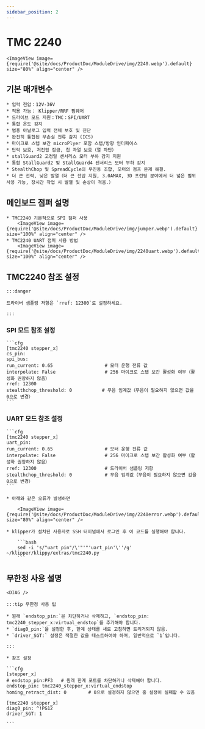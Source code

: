 ```yaml
---
sidebar_position: 2
---
```





# TMC 2240

    <ImageView image={require('@site/docs/ProductDoc/ModuleDrive/img/2240.webp').default} size="80%" align="center" />

## 기본 매개변수

    * 입력 전압：12V-36V
    * 적용 가능： Klipper/RRF 펌웨어
    * 드라이브 모드 지원：TMC：SPI/UART
    * 통합 온도 감지
    * 범용 아날로그 입력 전체 보호 및 진단
    * 완전히 통합된 무손실 전류 감지 (ICS)
    * 마이크로 스텝 보간 microPlyer 포함 스텝/방향 인터페이스
    * 단락 보호, 저전압 잠금, 칩 과열 보호（열 차단）
    * stallGuard2 고정밀 센서리스 모터 부하 감지 지원
    * 통합 StallGuard2 및 StallGuard4 센서리스 모터 부하 감지
    * StealthChop 및 SpreadCycle의 무진동 조합, 모터의 점프 문제 해결.
    * 더 큰 전력, 낮은 발열（더 큰 전압 지원, 3.0AMAX, 3D 프린팅 분야에서 더 넓은 범위 사용 가능, 장시간 작업 시 발열 및 손상이 적음.）

## 메인보드 점퍼 설명

    * TMC2240 기본적으로 SPI 점퍼 사용
        <ImageView image={require('@site/docs/ProductDoc/ModuleDrive/img/jumper.webp').default} size="100%" align="center" />
    * TMC2240 UART 점퍼 사용 방법
        <ImageView image={require('@site/docs/ProductDoc/ModuleDrive/img/2240uart.webp').default} size="100%" align="center" />


## TMC2240 참조 설정

    :::danger

    드라이버 샘플링 저항은 `rref: 12300`로 설정하세요.

    :::

### SPI 모드 참조 설정

    ```cfg
    [tmc2240 stepper_x]
    cs_pin: 
    spi_bus: 
    run_current: 0.65                   # 모터 운행 전류 값
    interpolate: False                  # 256 마이크로 스텝 보간 활성화 여부（활성화 권장하지 않음）
    rref: 12300
    stealthchop_threshold: 0           # 무음 임계값（무음이 필요하지 않으면 값을 0으로 변경）
    ```

### UART 모드 참조 설정

    ```cfg
    [tmc2240 stepper_x]
    uart_pin:
    run_current: 0.65                   # 모터 운행 전류 값
    interpolate: False                  # 256 마이크로 스텝 보간 활성화 여부（활성화 권장하지 않음）
    rref: 12300                         # 드라이버 샘플링 저항
    stealthchop_threshold: 0            # 무음 임계값（무음이 필요하지 않으면 값을 0으로 변경）
    ```

    * 아래와 같은 오류가 발생하면
        
        <ImageView image={require('@site/docs/ProductDoc/ModuleDrive/img/2240error.webp').default} size="80%" align="center" />

    * klipper가 설치된 사용자로 SSH 터미널에서 로그인 후 이 코드를 실행해야 합니다.

        ```bash
        sed -i 's/"uart_pin"/\'"'"'uart_pin'\''/g' ~/klipper/klippy/extras/tmc2240.py
        ```

## 무한정 사용 설명

    <DIAG />

    :::tip 무한정 사용 팁

    * 원래 `endstop_pin:`은 차단하거나 삭제하고, `endstop_pin: tmc2240_stepper_x:virtual_endstop`를 추가해야 합니다.
    * `diag0_pin:`을 설정한 후, 한계 상태를 새로 고침하면 트리거되지 않음.
    * `driver_SGT:` 설정은 적절한 값을 테스트하여야 하며, 일반적으로 `1`입니다.

    :::

    * 참조 설정

    ```cfg
    [stepper_x]
    # endstop_pin:PF3   # 원래 한계 포트를 차단하거나 삭제해야 합니다.
    endstop_pin: tmc2240_stepper_x:virtual_endstop
    homing_retract_dist: 0        # 0으로 설정하지 않으면 홈 설정이 실패할 수 있음

    [tmc2240 stepper_x]
    diag0_pin: ^!PG12
    driver_SGT: 1

    ```